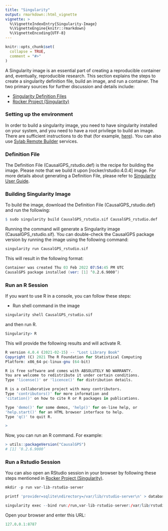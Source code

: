 ```yaml
---
title: "Singularity"
output: rmarkdown::html_vignette
vignette: >
  %\VignetteIndexEntry{Singularity-Image}
  %\VignetteEngine{knitr::rmarkdown}
  %\VignetteEncoding{UTF-8}
---
```


```r
knitr::opts_chunk$set(
  collapse = TRUE,
  comment = "#>"
)
```

A Singularity image is an essential part of creating a reproducible container and, eventually, reproducible research. This section explains the steps to create a singularity definition file, build an image, and run a container. The two primary sources for further discussion and details include:

- [Singularity Definition Files](https://sylabs.io/guides/3.0/user-guide/definition_files.html)
- [Rocker Project (Singularity)](https://www.rocker-project.org/use/singularity/)


### Setting up the environment

In order to build a singularity image, you need to have singularity installed on your system, and you need to have a root privilege to build an image. There are sufficient instructions to do that (for example, [here](https://sylabs.io/guides/3.7/user-guide/quick_start.html)). You can also use [Sylab Remote Builder](https://cloud.sylabs.io/builder) services.

### Definition File

The Definition File (CausalGPS_rstudio.def) is the recipe for building the image. Please note that we build it upon [rocker/rstudio:4.0.4] image. For more details about generating a Definition File, please refer to [Singularity User Guide](https://sylabs.io/guides/3.7/user-guide/definition_files.html).

### Building Singularity Image

To build the image, download the Definition File (CausalGPS_rstudio.def) and run the following:

```r
$ sudo singularity build CausalGPS_rstudio.sif CausalGPS_rstudio.def 
```

Running the command will generate a Singularity image (CausalGPS_rstudio.sif). You can double-check the CausalGPS package version by running the image using the following command:

```r
singularity run CausalGPS_rstudio.sif 
```
This will result in the following format:

```s
Container was created Thu 03 Feb 2022 07:54:45 PM UTC
CausalGPS package installed (ver: [1] ‘0.2.6.9000’)
```

### Run an R Session

If you want to use R in a console, you can follow these steps:

- Run shell command in the image

```r
singularity shell CausalGPS_rstudio.sif
```
and then run R. 

```r
Singularity> R
```
This will provide the following results and will activate R.

```r
R version 4.0.4 (2021-02-15) -- "Lost Library Book"
Copyright (C) 2021 The R Foundation for Statistical Computing
Platform: x86_64-pc-linux-gnu (64-bit)

R is free software and comes with ABSOLUTELY NO WARRANTY.
You are welcome to redistribute it under certain conditions.
Type 'license()' or 'licence()' for distribution details.

R is a collaborative project with many contributors.
Type 'contributors()' for more information and
'citation()' on how to cite R or R packages in publications.

Type 'demo()' for some demos, 'help()' for on-line help, or
'help.start()' for an HTML browser interface to help.
Type 'q()' to quit R.

>
```

Now, you can run an R command. For example:

```r
> utils::packageVersion("CausalGPS")
# [1] ‘0.2.6.9000’
```

### Run a Rstudio Session

You can also open an RStudio session in your browser by following these steps mentioned in [Rocker Project (Singularity)](https://www.rocker-project.org/use/singularity/).

```r
mkdir -p run var-lib-rstudio-server

printf 'provider=sqlite\ndirectory=/var/lib/rstudio-server\n' > database.conf

singularity exec --bind run:/run,var-lib-rstudio-server:/var/lib/rstudio-server,database.conf:/etc/rstudio/database.conf CausalGPS_rstudio.sif rserver --www-address=127.0.0.1

```

Open your browser and enter this URL: 

```r
127.0.0.1:8787
```
